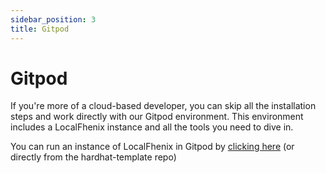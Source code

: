 ```yaml
---
sidebar_position: 3
title: Gitpod
---
```




# <GitPodLogo width="40" height="40"/> Gitpod

If you're more of a cloud-based developer, you can skip all the installation steps and work directly with our Gitpod environment. This environment includes a LocalFhenix instance and all the tools you need to dive in.

You can run an instance of LocalFhenix in Gitpod by [clicking here](https://gitpod.io/#https://github.com/fhenixprotocol/hardhat-template) (or directly from the hardhat-template repo)